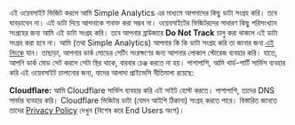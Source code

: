 এই ওয়েবসাইট ভিজিট করলে আমি Simple Analytics এর মাধ্যমে আপনাদের কিছু ডাটা সংগ্রহ করি। তবে ঘাবড়াবেন না। এই ডাটা দিয়ে আপনাকে শনাক্ত করা সম্ভব না। ওয়েবসাইটের ভিজিটরদের সাধারণ কিছু পরিসংখ্যান সংগ্রহের জন্য আমি এই ডাটা সংগ্রহ করি। তবে আপনার ব্রাউজারে **Do Not Track** চালু করা থাকলে এই ডাটা সংগ্রহ করা হবে না। আমি (তথা Simple Analytics) আপনার কি কি ডাটা সংগ্রহ করি তা জানার জন্য [এই লিংকে](https://docs.simpleanalytics.com/what-we-collect) যান। তাছাড়া, আপনার ডার্ক মোডের সেটিং সংরক্ষণের জন্য আপনার লোকাল স্টোরেজ ব্যবহার করি। যাতে, আপনি ডার্ক মোড সেট করলে সেটা স্থির থাকে, বারবার চেঞ্জ করতে না হয়। পাশাপাশি, আমি থার্ড-পার্টি সার্ভিস ব্যবহার করি এই ওয়েবসাইট চালানোর জন্য, যাদের আলাদা প্রাইভেসি নীতিমালা রয়েছে:

**Cloudflare:** আমি Cloudflare সার্ভিস ব্যবহার করি এই সাইট হোস্ট করতে। পাশাপাশি, তাদের DNS সার্ভার ব্যবহার করি। Cloudflare ভিজিটর ডাটা (যেমন আইপি ঠিকানা) সংগ্রহ করতে পারে। বিস্তারিত জানতে তাদের [Privacy Policy](https://www.cloudflare.com/privacypolicy/) দেখুন (বিশেষ করে End Users অংশ)।
